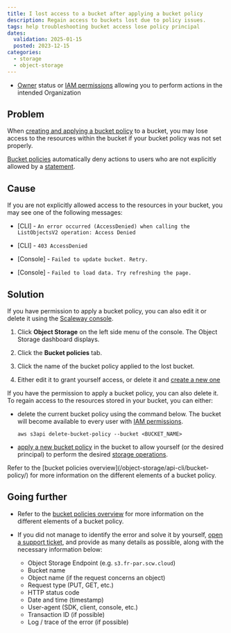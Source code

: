 ```yaml
---
title: I lost access to a bucket after applying a bucket policy
description: Regain access to buckets lost due to policy issues.
tags: help troubleshooting bucket access lose policy principal
dates:
  validation: 2025-01-15
  posted: 2023-12-15
categories:
  - storage
  - object-storage
---
```



<Requirements />

- [Owner](/iam/concepts/#owner) status or [IAM permissions](/iam/concepts/#permission) allowing you to perform actions in the intended Organization

## Problem

When [creating and applying a bucket policy](/object-storage/api-cli/create-bucket-policy/) to a bucket, you may lose access to the resources within the bucket if your bucket policy was not set properly.

[Bucket policies](/object-storage/api-cli/bucket-policy/) automatically deny actions to users who are not explicitly allowed by a [statement](/object-storage/api-cli/bucket-policy/#statement).

<ImportantBucketPolicy />

## Cause

If you are not explicitly allowed access to the resources in your bucket, you may see one of the following messages:

- \[CLI\] - `An error occurred (AccessDenied) when calling the ListObjectsV2 operation: Access Denied`

- \[CLI\] - `403 AccessDenied`

- \[Console\] - `Failed to update bucket. Retry.`

- \[Console\] - `Failed to load data. Try refreshing the page.`

## Solution

<Tabs id="bucket-policy-troubleshooting">
<TabsTab label="Scaleway console">

If you have permission to apply a bucket policy, you can also edit it or delete it using the [Scaleway console](https://console.scaleway.com).

1. Click **Object Storage** on the left side menu of the console. The Object Storage dashboard displays.

2. Click the **Bucket policies** tab.

3. Click the name of the bucket policy applied to the lost bucket.

4. Either edit it to grant yourself access, or delete it and [create a new one](/object-storage/how-to/create-bucket-policy/)
</TabsTab>
<TabsTab label="AWS CLI">

If you have the permission to apply a bucket policy, you can also delete it. To regain access to the resources stored in your bucket, you can either:

- delete the current bucket policy using the command below. The bucket will become available to every user with [IAM permissions](/iam/concepts/#permission).
    ```
    aws s3api delete-bucket-policy --bucket <BUCKET_NAME>
    ```
- [apply a new bucket policy](/object-storage/api-cli/create-bucket-policy/) in the bucket to allow yourself (or the desired principal) to perform the desired [storage operations](/object-storage/api-cli/using-api-call-list/).

</TabsTab>
</Tabs>

<Message type="note">
  Refer to the [bucket policies overview](/object-storage/api-cli/bucket-policy/) for more information on the different elements of a bucket policy.
</Message>

## Going further

- Refer to the [bucket policies overview](/object-storage/api-cli/bucket-policy/) for more information on the different elements of a bucket policy.

- If you did not manage to identify the error and solve it by yourself, [open a support ticket](/account/how-to/open-a-support-ticket/), and provide as many details as possible, along with the necessary information below:
    - Object Storage Endpoint (e.g. `s3.fr-par.scw.cloud`)
    - Bucket name
    - Object name (if the request concerns an object)
    - Request type (PUT, GET, etc.)
    - HTTP status code
    - Date and time (timestamp)
    - User-agent (SDK, client, console, etc.)
    - Transaction ID (if possible)
    - Log / trace of the error (if possible)
